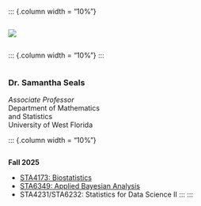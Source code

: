 ::: {.columns .about-container}
::: {.column width = "10%"}
:::

::: {.column width="30%"}
![](files/me.png){.about-photo}
:::

::: {.column width = "10%"}
:::

::: {.column width="40%"}
### Dr. Samantha Seals
*Associate Professor*  
Department of Mathematics and Statistics  
University of West Florida



::: {.column width = "10%"}
:::

**Fall 2025**

- [STA4173: Biostatistics](http://samanthaseals.github.io/STA4173Fa25)
- [STA6349: Applied Bayesian Analysis](http://samanthaseals.github.io/STA6349Fa25)
- STA4231/STA6232: Statistics for Data Science II
:::
:::